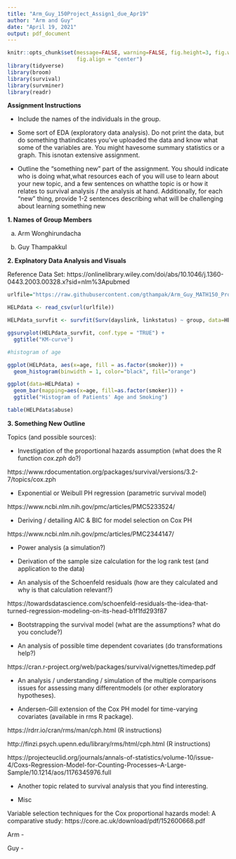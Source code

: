 ```yaml
---
title: "Arm_Guy_150Project_Assign1_due_Apr19"
author: "Arm and Guy"
date: "April 19, 2021"
output: pdf_document
---
```


```r
knitr::opts_chunk$set(message=FALSE, warning=FALSE, fig.height=3, fig.width=5, 
                      fig.align = "center")
library(tidyverse)
library(broom)
library(survival)
library(survminer)
library(readr)
```

**Assignment Instructions**

- Include the names of the individuals in the group.

- Some  sort  of  EDA  (exploratory  data  analysis).   Do  not  print  the  data,  but  do  something  thatindicates you’ve uploaded the data and know what some of the variables are.  You might havesome summary statistics or a graph.  This isnotan extensive assignment.

- Outline the “something new” part of the assignment.  You should indicate who is doing what,what resources each of you will use to learn about your new topic, and a few sentences on whatthe topic is or how it relates to survival analysis / the analysis at hand.  Additionally, for each “new” thing, provide 1-2 sentences describing what will be challenging about learning something new

**1. Names of Group Members**

a. Arm Wonghirundacha

b. Guy Thampakkul

**2. Explnatory Data Analysis and Visuals**

Reference Data Set: https://onlinelibrary.wiley.com/doi/abs/10.1046/j.1360-0443.2003.00328.x?sid=nlm%3Apubmed

```r
urlfile="https://raw.githubusercontent.com/gthampak/Arm_Guy_MATH150_Project/main/HELPdata.csv"

HELPdata <- read_csv(url(urlfile))
```

```r
HELPdata_survfit <- survfit(Surv(dayslink, linkstatus) ~ group, data=HELPdata)

ggsurvplot(HELPdata_survfit, conf.type = "TRUE") + 
  ggtitle("KM-curve")
```

```r
#histogram of age

ggplot(HELPdata, aes(x=age, fill = as.factor(smoker))) + 
  geom_histogram(binwidth = 1, color="black", fill="orange")
```

```r
ggplot(data=HELPdata) + 
  geom_bar(mapping=aes(x=age, fill=as.factor(smoker))) +
  ggtitle("Histogram of Patients' Age and Smoking")
```

```r
table(HELPdata$abuse)
```

**3. Something New Outline **

Topics (and possible sources):

- Investigation of the proportional hazards assumption (what does the R function *cox.zph* do?)

https://www.rdocumentation.org/packages/survival/versions/3.2-7/topics/cox.zph

- Exponential or Weibull PH regression (parametric survival model)

https://www.ncbi.nlm.nih.gov/pmc/articles/PMC5233524/

- Deriving / detailing AIC & BIC for model selection on Cox PH

https://www.ncbi.nlm.nih.gov/pmc/articles/PMC2344147/

- Power analysis (a simulation?)

- Derivation of the sample size calculation for the log rank test (and application to the data)

- An analysis of the Schoenfeld residuals (how are they calculated and why is that calculation relevant?)

https://towardsdatascience.com/schoenfeld-residuals-the-idea-that-turned-regression-modeling-on-its-head-b1f1fd293f87

- Bootstrapping the survival model (what are the assumptions?  what do you conclude?)

- An analysis of possible time dependent covariates (do transformations help?)

https://cran.r-project.org/web/packages/survival/vignettes/timedep.pdf

- An analysis / understanding / simulation of the multiple comparisons issues for assessing many differentmodels (or other exploratory hypotheses).

- Andersen-Gill extension of the Cox PH model for time-varying covariates (available in rms R package).

https://rdrr.io/cran/rms/man/cph.html (R instructions)

http://finzi.psych.upenn.edu/library/rms/html/cph.html (R instructions)

https://projecteuclid.org/journals/annals-of-statistics/volume-10/issue-4/Coxs-Regression-Model-for-Counting-Processes--A-Large-Sample/10.1214/aos/1176345976.full

- Another topic related to survival analysis that you find interesting.

- Misc

Variable selection techniques for the Cox proportional hazards model: A comparative study: https://core.ac.uk/download/pdf/152600668.pdf


Arm - 

Guy - 





